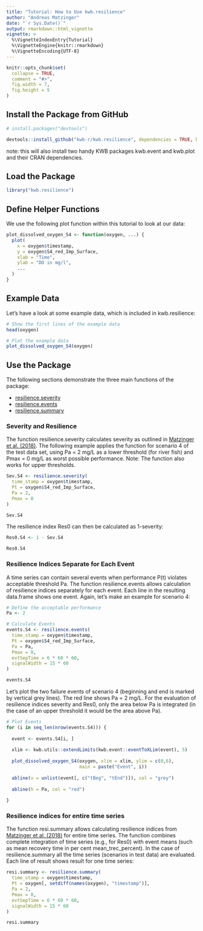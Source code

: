 ```yaml
---
title: "Tutorial: How to Use kwb.resilience"
author: "Andreas Matzinger"
date: "`r Sys.Date()`"
output: rmarkdown::html_vignette
vignette: >
  %\VignetteIndexEntry{Tutorial}
  %\VignetteEngine{knitr::rmarkdown}
  %\VignetteEncoding{UTF-8}
---
```


```r
knitr::opts_chunk$set(
  collapse = TRUE,
  comment = "#>",
  fig.width = 7, 
  fig.height = 5
)
```

## Install the Package from GitHub

```r
# install.packages("devtools")

devtools::install_github("kwb-r/kwb.resilience", dependencies = TRUE, build_vignettes = TRUE)
```

note: this will also install two handy KWB packages kwb.event and kwb.plot and their CRAN dependencies.

## Load the Package

```r
library("kwb.resilience")
```

## Define Helper Functions

We use the following plot function within this tutorial to look at our data:

```r
plot_dissolved_oxygen_S4 <- function(oxygen, ...) {
  plot(
    x = oxygen$timestamp, 
    y = oxygen$S4_red_Imp_Surface, 
    xlab = "Time", 
    ylab = "DO in mg/l",
    ...
  )
}
```

## Example Data

Let's have a look at some example data, which is included in kwb.resilience:

```r
# Show the first lines of the example data
head(oxygen)

# Plot the example data
plot_dissolved_oxygen_S4(oxygen)
```

## Use the Package

The following sections demonstrate the three main functions of the package:

* [resilience.severity](#severity)
* [resilience.events](#events)
* [resilience.summary](#summary)

### Severity and Resilience {#severity}

The function resilience.severity calculates severity as outlined in [Matzinger et al. (2018)](https://www.researchgate.net/publication/326040304_Quantitative_Beschreibung_der_Resilienz_urbaner_Wassersysteme).
The following example applies the function for scenario 4 of the test data set, using Pa = 2 mg/L as a lower threshold (for river fish) and Pmax = 0 mg/L as worst possible performance. Note: The function also works for upper thresholds.

```r
Sev.S4 <- resilience.severity(
  time_stamp = oxygen$timestamp, 
  Pt = oxygen$S4_red_Imp_Surface, 
  Pa = 2, 
  Pmax = 0
)

Sev.S4
```

The resilience index Res0 can then be calculated as 1-severity:

```r
Res0.S4 <- 1 - Sev.S4

Res0.S4
```


### Resilience Indices Separate for Each Event {#events}

A time series can contain several events when performance P(t) violates acceptable threshold Pa. The function resilience.events allows calculation of resilience indices separately for each event. Each line in the resulting data.frame shows one event. Again, let's make an example for scenario 4:

```r
# Define the acceptable performance
Pa <- 2

# Calculate Events
events.S4 <- resilience.events(
  time_stamp = oxygen$timestamp, 
  Pt = oxygen$S4_red_Imp_Surface, 
  Pa = Pa, 
  Pmax = 0, 
  evtSepTime = 6 * 60 * 60, 
  signalWidth = 15 * 60
)

events.S4
```

Let's plot the two failure events of scenario 4 (beginning and end is marked by vertical grey lines). The red line shows Pa = 2 mg/L. For the evaluation of resilience indices severity and Res0, only the area below Pa is integrated (in the case of an upper threshold it would be the area above Pa).

```r

# Plot Events
for (i in seq_len(nrow(events.S4))) {
  
  event <- events.S4[i, ]
  
  xlim <- kwb.utils::extendLimits(kwb.event::eventToXLim(event), 5)
  
  plot_dissolved_oxygen_S4(oxygen, xlim = xlim, ylim = c(0,6), 
                           main = paste("Event", i))
  
  abline(v = unlist(event[, c("tBeg", "tEnd")]), col = "grey")
  
  abline(h = Pa, col = "red")
  
}
```



### Resilience indices for entire time series {#summary}

The function resi.summary allows calculating resilience indices from [Matzinger et al. (2018)](https://www.researchgate.net/publication/326040304_Quantitative_Beschreibung_der_Resilienz_urbaner_Wassersysteme) for entire time series. The function combines complete integration of time series (e.g., for Res0) with event means (such as mean recovery time in per cent mean_trec_percent). In the case of resilience.summary all the time series (scenarios in test data) are evaluated. Each line of result shows result for one time series:


```r
resi.summary <- resilience.summary(
  time_stamp = oxygen$timestamp, 
  Pt = oxygen[, setdiff(names(oxygen), "timestamp")], 
  Pa = 2, 
  Pmax = 0, 
  evtSepTime = 6 * 60 * 60, 
  signalWidth = 15 * 60
)

resi.summary
```
